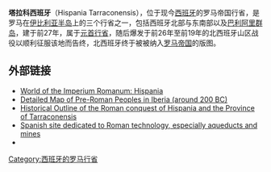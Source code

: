 {{unreferenced|time=2014-5-12}}
{{Infobox Former Subdivision
|native_name = 塔拉科西班牙
|conventional_long_name = {{aut|Tarraconensis}}
|common_name = Tarraconensis
|continent = 歐洲
|subdivision = [[羅馬帝國行省|行省]]
|nation = [[羅馬帝國|羅馬帝國]]
|era = [[古代史|古代]]
|capital = 塔拉戈纳
|title_leader = 
|image_map = Roman Empire - Tarraconensis (125 AD).svg
|image_map_caption = 
|life_span = 
|year_start = 前27年
|event_start = 
|year_end = 5世紀
|event_end = [[西哥特王国|西哥特王国]]建立
}}

'''塔拉科西班牙'''（Hispania Tarraconensis），位于现今[[西班牙|西班牙]]的罗马帝国行省，是罗马在[[伊比利亚半岛|伊比利亚半岛]]上的三个行省之一，包括西班牙北部与东南部以及[[巴利阿里群岛|巴利阿里群岛]]，建于前27年，属于[[元首行省|元首行省]]，随后爆发于前26年至前19年的北西班牙山区战役以顺利征服该地而告终，北西班牙终于被被纳入[[罗马帝国|罗马帝国]]的版图。

==外部链接==
*[https://web.archive.org/web/20030905095127/http://www.aquela.com/roleplaying/SPQR/world/Hispania.html World of the Imperium Romanum: Hispania]
*[https://web.archive.org/web/20081006160601/http://www.arqueotavira.com/Mapas/Iberia/Populi.htm Detailed Map of Pre-Roman Peoples in Iberia (around 200 BC)]
*[https://web.archive.org/web/20030822083348/http://www.usd.edu/~clehmann/pir/tarracon.htm Historical Outline of the Roman conquest of Hispania and the Province of Tarraconensis]
*[https://web.archive.org/web/20080528061612/http://traianus.rediris.es/ Spanish site dedicated to Roman technology, especially aqueducts and mines]
*{{cite web |url=http://pleiades.stoa.org/places/991326 |title=Places: 991326 (Tarraconensis) |author=Bagnall, R., J. Drinkwater, A. Esmonde-Cleary, W. Harris, R. Knapp, S. Mitchell, S. Parker, C. Wells, J. Wilkes, R. Talbert, M. E. Downs, M. Joann McDaniel, B. Z. Lund, T. Elliott, S. Gillies |accessdate=March 8, 2012 <!-- 3:05 pm --> |publisher=Pleiades |archive-date=2015-11-04 |archive-url=https://web.archive.org/web/20151104214527/http://pleiades.stoa.org/places/991326 |dead-url=no }}

{{罗马帝国行省}}
{{罗马帝国管区}}

[[Category:西班牙的罗马行省|Category:西班牙的罗马行省]]